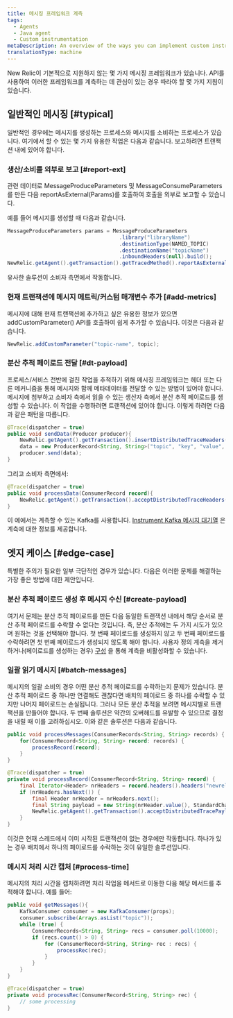 ```yaml
---
title: 메시징 프레임워크 계측
tags:
  - Agents
  - Java agent
  - Custom instrumentation
metaDescription: An overview of the ways you can implement custom instrumentation for your New Relic-monitored Java application.
translationType: machine
---
```


New Relic이 기본적으로 지원하지 않는 몇 가지 메시징 프레임워크가 있습니다. API를 사용하여 이러한 프레임워크를 계측하는 데 관심이 있는 경우 따라야 할 몇 가지 지침이 있습니다.

## 일반적인 메시징 [#typical]

일반적인 경우에는 메시지를 생성하는 프로세스와 메시지를 소비하는 프로세스가 있습니다. 여기에서 할 수 있는 몇 가지 유용한 작업은 다음과 같습니다. 보고하려면 트랜잭션 내에 있어야 합니다.

### 생산/소비를 외부로 보고 [#report-ext]

관련 데이터로 MessageProduceParameters 및 MessageConsumeParameters를 만든 다음 reportAsExternal(Params)를 호출하여 호출을 외부로 보고할 수 있습니다.

예를 들어 메시지를 생성할 때 다음과 같습니다.

```java
MessageProduceParameters params = MessageProduceParameters
                                    .library("libraryName")
                                    .destinationType(NAMED_TOPIC)
                                    .destinationName("topicName")
                                    .inboundHeaders(null).build();
NewRelic.getAgent().getTransaction().getTracedMethod().reportAsExternal(params);
```

유사한 솔루션이 소비자 측면에서 작동합니다.

### 현재 트랜잭션에 메시지 메트릭/커스텀 매개변수 추가 [#add-metrics]

메시지에 대해 현재 트랜잭션에 추가하고 싶은 유용한 정보가 있으면 addCustomParameter() API를 호출하여 쉽게 추가할 수 있습니다. 이것은 다음과 같습니다.

```java
NewRelic.addCustomParameter("topic-name", topic);
```

### 분산 추적 페이로드 전달 [#dt-payload]

프로세스/서비스 전반에 걸친 작업을 추적하기 위해 메시징 프레임워크는 헤더 또는 다른 메커니즘을 통해 메시지와 함께 메타데이터를 전달할 수 있는 방법이 있어야 합니다. 메시지에 첨부하고 소비자 측에서 읽을 수 있는 생산자 측에서 분산 추적 페이로드를 생성할 수 있습니다. 이 작업을 수행하려면 트랜잭션에 있어야 합니다. 이렇게 하려면 다음과 같은 패턴을 따릅니다.

```java
@Trace(dispatcher = true)
public void sendData(Producer producer){
    NewRelic.getAgent().getTransaction().insertDistributedTraceHeaders(headers);
    data = new ProducerRecord<String, String>("topic", "key", "value", headers);
    producer.send(data);
}
```

그리고 소비자 측면에서:

```java
@Trace(dispatcher = true)
public void processData(ConsumerRecord record){
    NewRelic.getAgent().getTransaction().acceptDistributedTraceHeaders(TransportType.Kafka, record.headers());
}
```

이 예에서는 계측할 수 있는 Kafka를 사용합니다. [Instrument Kafka 메시지 대기열](/docs/agents/java-agent/instrumentation/use-kafka-message-queues) 은 계측에 대한 정보를 제공합니다.

## 엣지 케이스 [#edge-case]

특별한 주의가 필요한 일부 극단적인 경우가 있습니다. 다음은 이러한 문제를 해결하는 가장 좋은 방법에 대한 제안입니다.

### 분산 추적 페이로드 생성 후 메시지 수신 [#create-payload]

여기서 문제는 분산 추적 페이로드를 만든 다음 동일한 트랜잭션 내에서 해당 순서로 분산 추적 페이로드를 수락할 수 없다는 것입니다. 즉, 분산 추적에는 두 가지 시도가 있으며 원하는 것을 선택해야 합니다. 첫 번째 페이로드를 생성하지 않고 두 번째 페이로드를 수락하려면 첫 번째 페이로드가 생성되지 않도록 해야 합니다. 사용자 정의 계측을 제거하거나(페이로드를 생성하는 경우) [구성](/docs/agents/java-agent/async-instrumentation/disable-scala-netty-akka-play-2-instrumentation) 을 통해 계측을 비활성화할 수 있습니다.

### 일괄 읽기 메시지 [#batch-messages]

메시지의 일괄 소비의 경우 어떤 분산 추적 페이로드를 수락하는지 문제가 있습니다. 분산 추적 페이로드 중 하나만 연결해도 괜찮다면 배치의 페이로드 중 하나를 수락할 수 있지만 나머지 페이로드는 손실됩니다. 그러나 모든 분산 추적을 보려면 메시지별로 트랜잭션을 만들어야 합니다. 두 번째 솔루션은 약간의 오버헤드를 유발할 수 있으므로 결정을 내릴 때 이를 고려하십시오. 이와 같은 솔루션은 다음과 같습니다.

```java
public void processMessages(ConsumerRecords<String, String> records) {
    for(ConsumerRecord<String, String> record: records) {
        processRecord(record);
    }
}

@Trace(dispatcher = true)
private void processRecord(ConsumerRecord<String, String> record) {
    final Iterator<Header> nrHeaders = record.headers().headers("newrelicDTPayload").iterator();
    if (nrHeaders.hasNext()) {
        final Header nrHeader = nrHeaders.next();
        final String payload = new String(nrHeader.value(), StandardCharsets.UTF_8);
        NewRelic.getAgent().getTransaction().acceptDistributedTracePayload(payload);
    }
}
```

이것은 현재 스레드에서 이미 시작된 트랜잭션이 없는 경우에만 작동합니다. 하나가 있는 경우 배치에서 하나의 페이로드를 수락하는 것이 유일한 솔루션입니다.

### 메시지 처리 시간 캡처 [#process-time]

메시지의 처리 시간을 캡처하려면 처리 작업을 메서드로 이동한 다음 해당 메서드를 추적해야 합니다. 예를 들어:

```java
public void getMessages(){
    KafkaConsumer consumer = new KafkaConsumer(props);
    consumer.subscribe(Arrays.asList("topic"));
    while (true) {
        ConsumerRecords<String, String> recs = consumer.poll(10000);
        if (recs.count() > 0) {
            for (ConsumerRecord<String, String> rec : recs) {
                processRec(rec);
            }
        }
    }
}

@Trace(dispatcher = true)
private void processRec(ConsumerRecord<String, String> rec) {
    // some processing
}
```